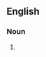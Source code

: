 ==English==

===Noun===
{{head|en|noun form|head=[[technical]] [[term]]s}}

# {{plural of|technical term|lang=en}}